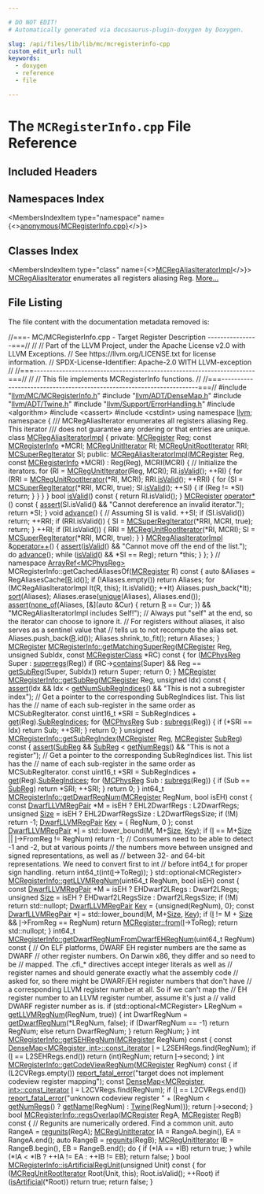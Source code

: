 ```yaml
---

# DO NOT EDIT!
# Automatically generated via docusaurus-plugin-doxygen by Doxygen.

slug: /api/files/lib/lib/mc/mcregisterinfo-cpp
custom_edit_url: null
keywords:
  - doxygen
  - reference
  - file

---
```





# The `MCRegisterInfo.cpp` File Reference

<DoxygenPage pluginConfig={pluginConfig}>



## Included Headers

<IncludesList>
<IncludesListItem
  filePath="llvm/MC/MCRegisterInfo.h"
  permalink="/docs/api/files/include/include/llvm/include/llvm/mc/mcregisterinfo-h"
  isLocal="true" />
<IncludesListItem
  filePath="llvm/ADT/DenseMap.h"
  permalink="/docs/api/files/include/include/llvm/include/llvm/adt/densemap-h"
  isLocal="true" />
<IncludesListItem
  filePath="llvm/ADT/Twine.h"
  permalink="/docs/api/files/include/include/llvm/include/llvm/adt/twine-h"
  isLocal="true" />
<IncludesListItem
  filePath="llvm/Support/ErrorHandling.h"
  permalink="/docs/api/files/include/include/llvm/include/llvm/support/errorhandling-h"
  isLocal="true" />
<IncludesListItem
  filePath="algorithm"
  permalink=""
  isLocal="false" />
<IncludesListItem
  filePath="cassert"
  permalink=""
  isLocal="false" />
<IncludesListItem
  filePath="cstdint"
  permalink=""
  isLocal="false" />
</IncludesList>

## Namespaces Index

<MembersIndex>

<MembersIndexItem
  type="namespace"
  name={<><a href="/docs/api/namespaces/anonymous-mcregisterinfo-cpp-">anonymous&#123;MCRegisterInfo.cpp&#125;</a></>}>
</MembersIndexItem>

</MembersIndex>

## Classes Index

<MembersIndex>

<MembersIndexItem
  type="class"
  name={<><a href="/docs/api/classes/anonymous-namespace-mcregisterinfo-cpp-/mcregaliasiteratorimpl">MCRegAliasIteratorImpl</a></>}>
<a href="/docs/api/classes/llvm/mcregaliasiterator">MCRegAliasIterator</a> enumerates all registers aliasing Reg. <a href="/docs/api/classes/anonymous-namespace-mcregisterinfo-cpp-/mcregaliasiteratorimpl/#details">More...</a>
</MembersIndexItem>

</MembersIndex>


## File Listing

The file content with the documentation metadata removed is:

<ProgramListing>

<Link id="l00001" /><CodeLine lineNumber="1"><Highlight kind="comment">//===- MC/MCRegisterInfo.cpp - Target Register Description ----------------===//</Highlight><Highlight kind="normal"></Highlight></CodeLine>
<Link id="l00002" /><CodeLine lineNumber="2"><Highlight kind="normal"></Highlight><Highlight kind="comment">//</Highlight><Highlight kind="normal"></Highlight></CodeLine>
<Link id="l00003" /><CodeLine lineNumber="3"><Highlight kind="normal"></Highlight><Highlight kind="comment">// Part of the LLVM Project, under the Apache License v2.0 with LLVM Exceptions.</Highlight><Highlight kind="normal"></Highlight></CodeLine>
<Link id="l00004" /><CodeLine lineNumber="4"><Highlight kind="normal"></Highlight><Highlight kind="comment">// See https://llvm.org/LICENSE.txt for license information.</Highlight><Highlight kind="normal"></Highlight></CodeLine>
<Link id="l00005" /><CodeLine lineNumber="5"><Highlight kind="normal"></Highlight><Highlight kind="comment">// SPDX-License-Identifier: Apache-2.0 WITH LLVM-exception</Highlight><Highlight kind="normal"></Highlight></CodeLine>
<Link id="l00006" /><CodeLine lineNumber="6"><Highlight kind="normal"></Highlight><Highlight kind="comment">//</Highlight><Highlight kind="normal"></Highlight></CodeLine>
<Link id="l00007" /><CodeLine lineNumber="7"><Highlight kind="normal"></Highlight><Highlight kind="comment">//===----------------------------------------------------------------------===//</Highlight><Highlight kind="normal"></Highlight></CodeLine>
<Link id="l00008" /><CodeLine lineNumber="8"><Highlight kind="normal"></Highlight><Highlight kind="comment">//</Highlight><Highlight kind="normal"></Highlight></CodeLine>
<Link id="l00009" /><CodeLine lineNumber="9"><Highlight kind="normal"></Highlight><Highlight kind="comment">// This file implements MCRegisterInfo functions.</Highlight><Highlight kind="normal"></Highlight></CodeLine>
<Link id="l00010" /><CodeLine lineNumber="10"><Highlight kind="normal"></Highlight><Highlight kind="comment">//</Highlight><Highlight kind="normal"></Highlight></CodeLine>
<Link id="l00011" /><CodeLine lineNumber="11"><Highlight kind="normal"></Highlight><Highlight kind="comment">//===----------------------------------------------------------------------===//</Highlight><Highlight kind="normal"></Highlight></CodeLine>
<Link id="l00012" /><CodeLine lineNumber="12"><Highlight kind="normal"></Highlight></CodeLine>
<Link id="l00013" /><CodeLine lineNumber="13"><Highlight kind="normal"></Highlight><Highlight kind="preprocessor">#include &quot;<a href="/docs/api/files/include/include/llvm/include/llvm/mc/mcregisterinfo-h">llvm/MC/MCRegisterInfo.h</a>&quot;</Highlight><Highlight kind="normal"></Highlight></CodeLine>
<Link id="l00014" /><CodeLine lineNumber="14"><Highlight kind="normal"></Highlight><Highlight kind="preprocessor">#include &quot;<a href="/docs/api/files/include/include/llvm/include/llvm/adt/densemap-h">llvm/ADT/DenseMap.h</a>&quot;</Highlight><Highlight kind="normal"></Highlight></CodeLine>
<Link id="l00015" /><CodeLine lineNumber="15"><Highlight kind="normal"></Highlight><Highlight kind="preprocessor">#include &quot;<a href="/docs/api/files/include/include/llvm/include/llvm/adt/twine-h">llvm/ADT/Twine.h</a>&quot;</Highlight><Highlight kind="normal"></Highlight></CodeLine>
<Link id="l00016" /><CodeLine lineNumber="16"><Highlight kind="normal"></Highlight><Highlight kind="preprocessor">#include &quot;<a href="/docs/api/files/include/include/llvm/include/llvm/support/errorhandling-h">llvm/Support/ErrorHandling.h</a>&quot;</Highlight><Highlight kind="normal"></Highlight></CodeLine>
<Link id="l00017" /><CodeLine lineNumber="17"><Highlight kind="normal"></Highlight><Highlight kind="preprocessor">#include &lt;algorithm&gt;</Highlight><Highlight kind="normal"></Highlight></CodeLine>
<Link id="l00018" /><CodeLine lineNumber="18"><Highlight kind="normal"></Highlight><Highlight kind="preprocessor">#include &lt;cassert&gt;</Highlight><Highlight kind="normal"></Highlight></CodeLine>
<Link id="l00019" /><CodeLine lineNumber="19"><Highlight kind="normal"></Highlight><Highlight kind="preprocessor">#include &lt;cstdint&gt;</Highlight><Highlight kind="normal"></Highlight></CodeLine>
<Link id="l00020" /><CodeLine lineNumber="20"><Highlight kind="normal"></Highlight></CodeLine>
<Link id="l00021" /><CodeLine lineNumber="21"><Highlight kind="normal"></Highlight><Highlight kind="keyword">using namespace </Highlight><Highlight kind="normal"><a href="/docs/api/namespaces/llvm">llvm</a>;</Highlight></CodeLine>
<Link id="l00022" /><CodeLine lineNumber="22"><Highlight kind="normal"></Highlight></CodeLine>
<Link id="l00023" /><CodeLine lineNumber="23" lineLink="/docs/api/namespaces/anonymous-mcregisterinfo-cpp-"><Highlight kind="normal"></Highlight><Highlight kind="keyword">namespace </Highlight><Highlight kind="normal">&#123;</Highlight><Highlight kind="comment"></Highlight></CodeLine>
<Link id="l00024" /><CodeLine lineNumber="24"><Highlight kind="comment">/// MCRegAliasIterator enumerates all registers aliasing Reg.  This iterator</Highlight></CodeLine>
<Link id="l00025" /><CodeLine lineNumber="25"><Highlight kind="comment">/// does not guarantee any ordering or that entries are unique.</Highlight><Highlight kind="normal"></Highlight></CodeLine>
<Link id="l00026" /><CodeLine lineNumber="26" lineLink="/docs/api/classes/anonymous-namespace-mcregisterinfo-cpp-/mcregaliasiteratorimpl"><Highlight kind="normal"></Highlight><Highlight kind="keyword">class </Highlight><Highlight kind="normal"><a href="/docs/api/classes/anonymous-namespace-mcregisterinfo-cpp-/mcregaliasiteratorimpl/#af5fcdca9b8e00680912eb63793cd669a">MCRegAliasIteratorImpl</a> &#123;</Highlight></CodeLine>
<Link id="l00027" /><CodeLine lineNumber="27"><Highlight kind="normal"></Highlight><Highlight kind="keyword">private</Highlight><Highlight kind="normal">:</Highlight></CodeLine>
<Link id="l00028" /><CodeLine lineNumber="28"><Highlight kind="normal">  <a href="/docs/api/classes/llvm/mcregister">MCRegister</a> Reg;</Highlight></CodeLine>
<Link id="l00029" /><CodeLine lineNumber="29"><Highlight kind="normal">  </Highlight><Highlight kind="keyword">const</Highlight><Highlight kind="normal"> <a href="/docs/api/classes/llvm/mcregisterinfo">MCRegisterInfo</a> &#42;MCRI;</Highlight></CodeLine>
<Link id="l00030" /><CodeLine lineNumber="30"><Highlight kind="normal"></Highlight></CodeLine>
<Link id="l00031" /><CodeLine lineNumber="31"><Highlight kind="normal">  <a href="/docs/api/classes/llvm/mcregunititerator">MCRegUnitIterator</a> RI;</Highlight></CodeLine>
<Link id="l00032" /><CodeLine lineNumber="32"><Highlight kind="normal">  <a href="/docs/api/classes/llvm/mcregunitrootiterator">MCRegUnitRootIterator</a> RRI;</Highlight></CodeLine>
<Link id="l00033" /><CodeLine lineNumber="33"><Highlight kind="normal">  <a href="/docs/api/classes/llvm/mcsuperregiterator">MCSuperRegIterator</a> SI;</Highlight></CodeLine>
<Link id="l00034" /><CodeLine lineNumber="34"><Highlight kind="normal"></Highlight></CodeLine>
<Link id="l00035" /><CodeLine lineNumber="35"><Highlight kind="normal"></Highlight><Highlight kind="keyword">public</Highlight><Highlight kind="normal">:</Highlight></CodeLine>
<Link id="l00036" /><CodeLine lineNumber="36" lineLink="/docs/api/classes/anonymous-namespace-mcregisterinfo-cpp-/mcregaliasiteratorimpl/#af5fcdca9b8e00680912eb63793cd669a"><Highlight kind="normal">  <a href="/docs/api/classes/anonymous-namespace-mcregisterinfo-cpp-/mcregaliasiteratorimpl/#af5fcdca9b8e00680912eb63793cd669a">MCRegAliasIteratorImpl</a>(<a href="/docs/api/classes/llvm/mcregister">MCRegister</a> Reg, </Highlight><Highlight kind="keyword">const</Highlight><Highlight kind="normal"> <a href="/docs/api/classes/llvm/mcregisterinfo">MCRegisterInfo</a> &#42;MCRI)</Highlight></CodeLine>
<Link id="l00037" /><CodeLine lineNumber="37"><Highlight kind="normal">      : Reg(Reg), MCRI(MCRI) &#123;</Highlight></CodeLine>
<Link id="l00038" /><CodeLine lineNumber="38"><Highlight kind="normal"></Highlight></CodeLine>
<Link id="l00039" /><CodeLine lineNumber="39"><Highlight kind="normal">    </Highlight><Highlight kind="comment">// Initialize the iterators.</Highlight><Highlight kind="normal"></Highlight></CodeLine>
<Link id="l00040" /><CodeLine lineNumber="40"><Highlight kind="normal">    </Highlight><Highlight kind="keywordflow">for</Highlight><Highlight kind="normal"> (RI = <a href="/docs/api/classes/llvm/mcregunititerator">MCRegUnitIterator</a>(Reg, MCRI); RI.<a href="/docs/api/classes/llvm/mcregunititerator/#a5e8916995af78fa1d4a67d8539b4abc1">isValid</a>(); ++RI) &#123;</Highlight></CodeLine>
<Link id="l00041" /><CodeLine lineNumber="41"><Highlight kind="normal">      </Highlight><Highlight kind="keywordflow">for</Highlight><Highlight kind="normal"> (RRI = <a href="/docs/api/classes/llvm/mcregunitrootiterator">MCRegUnitRootIterator</a>(&#42;RI, MCRI); RRI.<a href="/docs/api/classes/llvm/mcregunitrootiterator/#abd29ecab24058fdf823addcad29c6939">isValid</a>(); ++RRI) &#123;</Highlight></CodeLine>
<Link id="l00042" /><CodeLine lineNumber="42"><Highlight kind="normal">        </Highlight><Highlight kind="keywordflow">for</Highlight><Highlight kind="normal"> (SI = <a href="/docs/api/classes/llvm/mcsuperregiterator">MCSuperRegIterator</a>(&#42;RRI, MCRI, </Highlight><Highlight kind="keyword">true</Highlight><Highlight kind="normal">); SI.<a href="/docs/api/classes/llvm/mcsuperregiterator/#ae9dbe83ef1f55ea3691bfff0eb37ffb5">isValid</a>(); ++SI) &#123;</Highlight></CodeLine>
<Link id="l00043" /><CodeLine lineNumber="43"><Highlight kind="normal">          </Highlight><Highlight kind="keywordflow">if</Highlight><Highlight kind="normal"> (Reg != &#42;SI)</Highlight></CodeLine>
<Link id="l00044" /><CodeLine lineNumber="44"><Highlight kind="normal">            </Highlight><Highlight kind="keywordflow">return</Highlight><Highlight kind="normal">;</Highlight></CodeLine>
<Link id="l00045" /><CodeLine lineNumber="45"><Highlight kind="normal">        &#125;</Highlight></CodeLine>
<Link id="l00046" /><CodeLine lineNumber="46"><Highlight kind="normal">      &#125;</Highlight></CodeLine>
<Link id="l00047" /><CodeLine lineNumber="47"><Highlight kind="normal">    &#125;</Highlight></CodeLine>
<Link id="l00048" /><CodeLine lineNumber="48"><Highlight kind="normal">  &#125;</Highlight></CodeLine>
<Link id="l00049" /><CodeLine lineNumber="49"><Highlight kind="normal"></Highlight></CodeLine>
<Link id="l00050" /><CodeLine lineNumber="50" lineLink="/docs/api/classes/anonymous-namespace-mcregisterinfo-cpp-/mcregaliasiteratorimpl/#a919c936a0ebece3d665931c581d9be45"><Highlight kind="normal">  </Highlight><Highlight kind="keywordtype">bool</Highlight><Highlight kind="normal"> <a href="/docs/api/classes/anonymous-namespace-mcregisterinfo-cpp-/mcregaliasiteratorimpl/#a919c936a0ebece3d665931c581d9be45">isValid</a>()</Highlight><Highlight kind="keyword"> const </Highlight><Highlight kind="normal">&#123; </Highlight><Highlight kind="keywordflow">return</Highlight><Highlight kind="normal"> RI.isValid(); &#125;</Highlight></CodeLine>
<Link id="l00051" /><CodeLine lineNumber="51"><Highlight kind="normal"></Highlight></CodeLine>
<Link id="l00052" /><CodeLine lineNumber="52" lineLink="/docs/api/classes/anonymous-namespace-mcregisterinfo-cpp-/mcregaliasiteratorimpl/#a716bab5b112b5ec0812b8db526eae632"><Highlight kind="normal">  <a href="/docs/api/classes/llvm/mcregister">MCRegister</a> <a href="/docs/api/classes/anonymous-namespace-mcregisterinfo-cpp-/mcregaliasiteratorimpl/#a716bab5b112b5ec0812b8db526eae632">operator&#42;</a>()</Highlight><Highlight kind="keyword"> const </Highlight><Highlight kind="normal">&#123;</Highlight></CodeLine>
<Link id="l00053" /><CodeLine lineNumber="53"><Highlight kind="normal">    <a href="/docs/api/files/lib/lib/target/lib/target/amdgpu/silowercontrolflow-cpp/#a4868c5d81c5ccc98c47aeab6244346a0">assert</a>(SI.isValid() &amp;&amp; </Highlight><Highlight kind="stringliteral">&quot;Cannot dereference an invalid iterator.&quot;</Highlight><Highlight kind="normal">);</Highlight></CodeLine>
<Link id="l00054" /><CodeLine lineNumber="54"><Highlight kind="normal">    </Highlight><Highlight kind="keywordflow">return</Highlight><Highlight kind="normal"> &#42;SI;</Highlight></CodeLine>
<Link id="l00055" /><CodeLine lineNumber="55"><Highlight kind="normal">  &#125;</Highlight></CodeLine>
<Link id="l00056" /><CodeLine lineNumber="56"><Highlight kind="normal"></Highlight></CodeLine>
<Link id="l00057" /><CodeLine lineNumber="57" lineLink="/docs/api/classes/anonymous-namespace-mcregisterinfo-cpp-/mcregaliasiteratorimpl/#ab286de07063194d7bfb1e95fc03b7394"><Highlight kind="normal">  </Highlight><Highlight kind="keywordtype">void</Highlight><Highlight kind="normal"> <a href="/docs/api/classes/anonymous-namespace-mcregisterinfo-cpp-/mcregaliasiteratorimpl/#ab286de07063194d7bfb1e95fc03b7394">advance</a>() &#123;</Highlight></CodeLine>
<Link id="l00058" /><CodeLine lineNumber="58"><Highlight kind="normal">    </Highlight><Highlight kind="comment">// Assuming SI is valid.</Highlight><Highlight kind="normal"></Highlight></CodeLine>
<Link id="l00059" /><CodeLine lineNumber="59"><Highlight kind="normal">    ++SI;</Highlight></CodeLine>
<Link id="l00060" /><CodeLine lineNumber="60"><Highlight kind="normal">    </Highlight><Highlight kind="keywordflow">if</Highlight><Highlight kind="normal"> (SI.isValid())</Highlight></CodeLine>
<Link id="l00061" /><CodeLine lineNumber="61"><Highlight kind="normal">      </Highlight><Highlight kind="keywordflow">return</Highlight><Highlight kind="normal">;</Highlight></CodeLine>
<Link id="l00062" /><CodeLine lineNumber="62"><Highlight kind="normal"></Highlight></CodeLine>
<Link id="l00063" /><CodeLine lineNumber="63"><Highlight kind="normal">    ++RRI;</Highlight></CodeLine>
<Link id="l00064" /><CodeLine lineNumber="64"><Highlight kind="normal">    </Highlight><Highlight kind="keywordflow">if</Highlight><Highlight kind="normal"> (RRI.isValid()) &#123;</Highlight></CodeLine>
<Link id="l00065" /><CodeLine lineNumber="65"><Highlight kind="normal">      SI = <a href="/docs/api/classes/llvm/mcsuperregiterator">MCSuperRegIterator</a>(&#42;RRI, MCRI, </Highlight><Highlight kind="keyword">true</Highlight><Highlight kind="normal">);</Highlight></CodeLine>
<Link id="l00066" /><CodeLine lineNumber="66"><Highlight kind="normal">      </Highlight><Highlight kind="keywordflow">return</Highlight><Highlight kind="normal">;</Highlight></CodeLine>
<Link id="l00067" /><CodeLine lineNumber="67"><Highlight kind="normal">    &#125;</Highlight></CodeLine>
<Link id="l00068" /><CodeLine lineNumber="68"><Highlight kind="normal"></Highlight></CodeLine>
<Link id="l00069" /><CodeLine lineNumber="69"><Highlight kind="normal">    ++RI;</Highlight></CodeLine>
<Link id="l00070" /><CodeLine lineNumber="70"><Highlight kind="normal">    </Highlight><Highlight kind="keywordflow">if</Highlight><Highlight kind="normal"> (RI.isValid()) &#123;</Highlight></CodeLine>
<Link id="l00071" /><CodeLine lineNumber="71"><Highlight kind="normal">      RRI = <a href="/docs/api/classes/llvm/mcregunitrootiterator">MCRegUnitRootIterator</a>(&#42;RI, MCRI);</Highlight></CodeLine>
<Link id="l00072" /><CodeLine lineNumber="72"><Highlight kind="normal">      SI = <a href="/docs/api/classes/llvm/mcsuperregiterator">MCSuperRegIterator</a>(&#42;RRI, MCRI, </Highlight><Highlight kind="keyword">true</Highlight><Highlight kind="normal">);</Highlight></CodeLine>
<Link id="l00073" /><CodeLine lineNumber="73"><Highlight kind="normal">    &#125;</Highlight></CodeLine>
<Link id="l00074" /><CodeLine lineNumber="74"><Highlight kind="normal">  &#125;</Highlight></CodeLine>
<Link id="l00075" /><CodeLine lineNumber="75"><Highlight kind="normal"></Highlight></CodeLine>
<Link id="l00076" /><CodeLine lineNumber="76" lineLink="/docs/api/classes/anonymous-namespace-mcregisterinfo-cpp-/mcregaliasiteratorimpl/#af52a9ac61bb053af83542e8eee6b3446"><Highlight kind="normal">  <a href="/docs/api/classes/anonymous-namespace-mcregisterinfo-cpp-/mcregaliasiteratorimpl/#af5fcdca9b8e00680912eb63793cd669a">MCRegAliasIteratorImpl</a> &amp;<a href="/docs/api/classes/anonymous-namespace-mcregisterinfo-cpp-/mcregaliasiteratorimpl/#af52a9ac61bb053af83542e8eee6b3446">operator++</a>() &#123;</Highlight></CodeLine>
<Link id="l00077" /><CodeLine lineNumber="77"><Highlight kind="normal">    <a href="/docs/api/files/lib/lib/target/lib/target/amdgpu/silowercontrolflow-cpp/#a4868c5d81c5ccc98c47aeab6244346a0">assert</a>(<a href="/docs/api/files/lib/lib/demangle/rustdemangle-cpp/#a103d8cfe62c1651cd70e181746f8a840">isValid</a>() &amp;&amp; </Highlight><Highlight kind="stringliteral">&quot;Cannot move off the end of the list.&quot;</Highlight><Highlight kind="normal">);</Highlight></CodeLine>
<Link id="l00078" /><CodeLine lineNumber="78"><Highlight kind="normal">    </Highlight><Highlight kind="keywordflow">do</Highlight><Highlight kind="normal"></Highlight></CodeLine>
<Link id="l00079" /><CodeLine lineNumber="79"><Highlight kind="normal">      <a href="/docs/api/classes/anonymous-namespace-mcregisterinfo-cpp-/mcregaliasiteratorimpl/#ab286de07063194d7bfb1e95fc03b7394">advance</a>();</Highlight></CodeLine>
<Link id="l00080" /><CodeLine lineNumber="80"><Highlight kind="normal">    </Highlight><Highlight kind="keywordflow">while</Highlight><Highlight kind="normal"> (<a href="/docs/api/files/lib/lib/demangle/rustdemangle-cpp/#a103d8cfe62c1651cd70e181746f8a840">isValid</a>() &amp;&amp; &#42;SI == Reg);</Highlight></CodeLine>
<Link id="l00081" /><CodeLine lineNumber="81"><Highlight kind="normal">    </Highlight><Highlight kind="keywordflow">return</Highlight><Highlight kind="normal"> &#42;</Highlight><Highlight kind="keyword">this</Highlight><Highlight kind="normal">;</Highlight></CodeLine>
<Link id="l00082" /><CodeLine lineNumber="82"><Highlight kind="normal">  &#125;</Highlight></CodeLine>
<Link id="l00083" /><CodeLine lineNumber="83"><Highlight kind="normal">&#125;;</Highlight></CodeLine>
<Link id="l00084" /><CodeLine lineNumber="84"><Highlight kind="normal">&#125; </Highlight><Highlight kind="comment">// namespace</Highlight><Highlight kind="normal"></Highlight></CodeLine>
<Link id="l00085" /><CodeLine lineNumber="85"><Highlight kind="normal"></Highlight></CodeLine>
<Link id="l00086" /><CodeLine lineNumber="86"><Highlight kind="normal"><a href="/docs/api/classes/llvm/arrayref">ArrayRef&lt;MCPhysReg&gt;</a> MCRegisterInfo::getCachedAliasesOf(<a href="/docs/api/classes/llvm/mcregister">MCRegister</a> R)</Highlight><Highlight kind="keyword"> const </Highlight><Highlight kind="normal">&#123;</Highlight></CodeLine>
<Link id="l00087" /><CodeLine lineNumber="87"><Highlight kind="normal">  </Highlight><Highlight kind="keyword">auto</Highlight><Highlight kind="normal"> &amp;Aliases = RegAliasesCache&#91;<a href="/docs/api/namespaces/llvm/riscvfencefield/#a147be9e9780c1e33363ea572d4c7b25fa1835091d83e0e052cd1a32c99b2be731">R</a>.id()&#93;;</Highlight></CodeLine>
<Link id="l00088" /><CodeLine lineNumber="88"><Highlight kind="normal">  </Highlight><Highlight kind="keywordflow">if</Highlight><Highlight kind="normal"> (!Aliases.empty())</Highlight></CodeLine>
<Link id="l00089" /><CodeLine lineNumber="89"><Highlight kind="normal">    </Highlight><Highlight kind="keywordflow">return</Highlight><Highlight kind="normal"> Aliases;</Highlight></CodeLine>
<Link id="l00090" /><CodeLine lineNumber="90"><Highlight kind="normal"></Highlight></CodeLine>
<Link id="l00091" /><CodeLine lineNumber="91"><Highlight kind="normal">  </Highlight><Highlight kind="keywordflow">for</Highlight><Highlight kind="normal"> (MCRegAliasIteratorImpl It(R, </Highlight><Highlight kind="keyword">this</Highlight><Highlight kind="normal">); It.isValid(); ++It)</Highlight></CodeLine>
<Link id="l00092" /><CodeLine lineNumber="92"><Highlight kind="normal">    Aliases.push&#95;back(&#42;It);</Highlight></CodeLine>
<Link id="l00093" /><CodeLine lineNumber="93"><Highlight kind="normal"></Highlight></CodeLine>
<Link id="l00094" /><CodeLine lineNumber="94"><Highlight kind="normal">  <a href="/docs/api/namespaces/llvm/#a74cdbd1e4f731e7d7cd83461b8b1de0b">sort</a>(Aliases);</Highlight></CodeLine>
<Link id="l00095" /><CodeLine lineNumber="95"><Highlight kind="normal">  Aliases.erase(<a href="/docs/api/namespaces/llvm/#a48f85da577c6ce7d9aed90437dc0d07c">unique</a>(Aliases), Aliases.end());</Highlight></CodeLine>
<Link id="l00096" /><CodeLine lineNumber="96"><Highlight kind="normal">  <a href="/docs/api/files/lib/lib/target/lib/target/amdgpu/silowercontrolflow-cpp/#a4868c5d81c5ccc98c47aeab6244346a0">assert</a>(<a href="/docs/api/namespaces/llvm/#a7dc3069afa2ce5ea62ac2eb183e51c00">none&#95;of</a>(Aliases, &#91;&amp;&#93;(</Highlight><Highlight kind="keyword">auto</Highlight><Highlight kind="normal"> &amp;Cur) &#123; </Highlight><Highlight kind="keywordflow">return</Highlight><Highlight kind="normal"> <a href="/docs/api/namespaces/llvm/riscvfencefield/#a147be9e9780c1e33363ea572d4c7b25fa1835091d83e0e052cd1a32c99b2be731">R</a> == Cur; &#125;) &amp;&amp;</Highlight></CodeLine>
<Link id="l00097" /><CodeLine lineNumber="97"><Highlight kind="normal">         </Highlight><Highlight kind="stringliteral">&quot;MCRegAliasIteratorImpl includes Self!&quot;</Highlight><Highlight kind="normal">);</Highlight></CodeLine>
<Link id="l00098" /><CodeLine lineNumber="98"><Highlight kind="normal"></Highlight></CodeLine>
<Link id="l00099" /><CodeLine lineNumber="99"><Highlight kind="normal">  </Highlight><Highlight kind="comment">// Always put &quot;self&quot; at the end, so the iterator can choose to ignore it.</Highlight><Highlight kind="normal"></Highlight></CodeLine>
<Link id="l00100" /><CodeLine lineNumber="100"><Highlight kind="normal">  </Highlight><Highlight kind="comment">// For registers without aliases, it also serves as a sentinel value that</Highlight><Highlight kind="normal"></Highlight></CodeLine>
<Link id="l00101" /><CodeLine lineNumber="101"><Highlight kind="normal">  </Highlight><Highlight kind="comment">// tells us to not recompute the alias set.</Highlight><Highlight kind="normal"></Highlight></CodeLine>
<Link id="l00102" /><CodeLine lineNumber="102"><Highlight kind="normal">  Aliases.push&#95;back(<a href="/docs/api/namespaces/llvm/riscvfencefield/#a147be9e9780c1e33363ea572d4c7b25fa1835091d83e0e052cd1a32c99b2be731">R</a>.id());</Highlight></CodeLine>
<Link id="l00103" /><CodeLine lineNumber="103"><Highlight kind="normal">  Aliases.shrink&#95;to&#95;fit();</Highlight></CodeLine>
<Link id="l00104" /><CodeLine lineNumber="104"><Highlight kind="normal">  </Highlight><Highlight kind="keywordflow">return</Highlight><Highlight kind="normal"> Aliases;</Highlight></CodeLine>
<Link id="l00105" /><CodeLine lineNumber="105"><Highlight kind="normal">&#125;</Highlight></CodeLine>
<Link id="l00106" /><CodeLine lineNumber="106"><Highlight kind="normal"></Highlight></CodeLine>
<Link id="l00107" /><CodeLine lineNumber="107"><Highlight kind="normal"><a href="/docs/api/classes/llvm/mcregister">MCRegister</a></Highlight></CodeLine>
<Link id="l00108" /><CodeLine lineNumber="108" lineLink="/docs/api/classes/llvm/mcregisterinfo/#a2168c5f22e98b5c471060a3dfc1ec0db"><Highlight kind="normal"><a href="/docs/api/classes/llvm/mcregisterinfo/#a2168c5f22e98b5c471060a3dfc1ec0db">MCRegisterInfo::getMatchingSuperReg</a>(<a href="/docs/api/classes/llvm/mcregister">MCRegister</a> Reg, </Highlight><Highlight kind="keywordtype">unsigned</Highlight><Highlight kind="normal"> SubIdx,</Highlight></CodeLine>
<Link id="l00109" /><CodeLine lineNumber="109"><Highlight kind="normal">                                    </Highlight><Highlight kind="keyword">const</Highlight><Highlight kind="normal"> <a href="/docs/api/classes/llvm/mcregisterclass">MCRegisterClass</a> &#42;RC)</Highlight><Highlight kind="keyword"> const </Highlight><Highlight kind="normal">&#123;</Highlight></CodeLine>
<Link id="l00110" /><CodeLine lineNumber="110"><Highlight kind="normal">  </Highlight><Highlight kind="keywordflow">for</Highlight><Highlight kind="normal"> (<a href="/docs/api/namespaces/llvm/#aad72cfbb210808985a9dc19f4e5d8542">MCPhysReg</a> Super : <a href="/docs/api/classes/llvm/mcregisterinfo/#a5e72490b2e8a4c4f70e0aab62f0ea176">superregs</a>(Reg))</Highlight></CodeLine>
<Link id="l00111" /><CodeLine lineNumber="111"><Highlight kind="normal">    </Highlight><Highlight kind="keywordflow">if</Highlight><Highlight kind="normal"> (RC-&gt;<a href="/docs/api/classes/llvm/mcregisterclass/#ad183dc79953e350b769b1dcfda4f0f1c">contains</a>(Super) &amp;&amp; Reg == <a href="/docs/api/classes/llvm/mcregisterinfo/#ae3ba9f77f723402ff1e1f6d8ac0e3b36">getSubReg</a>(Super, SubIdx))</Highlight></CodeLine>
<Link id="l00112" /><CodeLine lineNumber="112"><Highlight kind="normal">      </Highlight><Highlight kind="keywordflow">return</Highlight><Highlight kind="normal"> Super;</Highlight></CodeLine>
<Link id="l00113" /><CodeLine lineNumber="113"><Highlight kind="normal">  </Highlight><Highlight kind="keywordflow">return</Highlight><Highlight kind="normal"> 0;</Highlight></CodeLine>
<Link id="l00114" /><CodeLine lineNumber="114"><Highlight kind="normal">&#125;</Highlight></CodeLine>
<Link id="l00115" /><CodeLine lineNumber="115"><Highlight kind="normal"></Highlight></CodeLine>
<Link id="l00116" /><CodeLine lineNumber="116" lineLink="/docs/api/classes/llvm/mcregisterinfo/#ae3ba9f77f723402ff1e1f6d8ac0e3b36"><Highlight kind="normal"><a href="/docs/api/classes/llvm/mcregister">MCRegister</a> <a href="/docs/api/classes/llvm/mcregisterinfo/#ae3ba9f77f723402ff1e1f6d8ac0e3b36">MCRegisterInfo::getSubReg</a>(<a href="/docs/api/classes/llvm/mcregister">MCRegister</a> Reg, </Highlight><Highlight kind="keywordtype">unsigned</Highlight><Highlight kind="normal"> Idx)</Highlight><Highlight kind="keyword"> const </Highlight><Highlight kind="normal">&#123;</Highlight></CodeLine>
<Link id="l00117" /><CodeLine lineNumber="117"><Highlight kind="normal">  <a href="/docs/api/files/lib/lib/target/lib/target/amdgpu/silowercontrolflow-cpp/#a4868c5d81c5ccc98c47aeab6244346a0">assert</a>(Idx &amp;&amp; Idx &lt; <a href="/docs/api/classes/llvm/mcregisterinfo/#a04922e6bf2f754ccfad845d7a0ec00a0">getNumSubRegIndices</a>() &amp;&amp;</Highlight></CodeLine>
<Link id="l00118" /><CodeLine lineNumber="118"><Highlight kind="normal">         </Highlight><Highlight kind="stringliteral">&quot;This is not a subregister index&quot;</Highlight><Highlight kind="normal">);</Highlight></CodeLine>
<Link id="l00119" /><CodeLine lineNumber="119"><Highlight kind="normal">  </Highlight><Highlight kind="comment">// Get a pointer to the corresponding SubRegIndices list. This list has the</Highlight><Highlight kind="normal"></Highlight></CodeLine>
<Link id="l00120" /><CodeLine lineNumber="120"><Highlight kind="normal">  </Highlight><Highlight kind="comment">// name of each sub-register in the same order as MCSubRegIterator.</Highlight><Highlight kind="normal"></Highlight></CodeLine>
<Link id="l00121" /><CodeLine lineNumber="121"><Highlight kind="normal">  </Highlight><Highlight kind="keyword">const</Highlight><Highlight kind="normal"> uint16&#95;t &#42;SRI = SubRegIndices + <a href="/docs/api/classes/llvm/mcregisterinfo/#a20afbbc02b58a57256a9ac9736d08838">get</a>(Reg).<a href="/docs/api/structs/llvm/mcregisterdesc/#ad61c747e243c73c0e6b6a0cfcc4a45ad">SubRegIndices</a>;</Highlight></CodeLine>
<Link id="l00122" /><CodeLine lineNumber="122"><Highlight kind="normal">  </Highlight><Highlight kind="keywordflow">for</Highlight><Highlight kind="normal"> (<a href="/docs/api/namespaces/llvm/#aad72cfbb210808985a9dc19f4e5d8542">MCPhysReg</a> Sub : <a href="/docs/api/classes/llvm/mcregisterinfo/#a9ded59d8266ccd2647bfd81722046beb">subregs</a>(Reg)) &#123;</Highlight></CodeLine>
<Link id="l00123" /><CodeLine lineNumber="123"><Highlight kind="normal">    </Highlight><Highlight kind="keywordflow">if</Highlight><Highlight kind="normal"> (&#42;SRI == Idx)</Highlight></CodeLine>
<Link id="l00124" /><CodeLine lineNumber="124"><Highlight kind="normal">      </Highlight><Highlight kind="keywordflow">return</Highlight><Highlight kind="normal"> Sub;</Highlight></CodeLine>
<Link id="l00125" /><CodeLine lineNumber="125"><Highlight kind="normal">    ++SRI;</Highlight></CodeLine>
<Link id="l00126" /><CodeLine lineNumber="126"><Highlight kind="normal">  &#125;</Highlight></CodeLine>
<Link id="l00127" /><CodeLine lineNumber="127"><Highlight kind="normal">  </Highlight><Highlight kind="keywordflow">return</Highlight><Highlight kind="normal"> 0;</Highlight></CodeLine>
<Link id="l00128" /><CodeLine lineNumber="128"><Highlight kind="normal">&#125;</Highlight></CodeLine>
<Link id="l00129" /><CodeLine lineNumber="129"><Highlight kind="normal"></Highlight></CodeLine>
<Link id="l00130" /><CodeLine lineNumber="130" lineLink="/docs/api/classes/llvm/mcregisterinfo/#ab2c943894d8d91dead449b33a77981c5"><Highlight kind="normal"></Highlight><Highlight kind="keywordtype">unsigned</Highlight><Highlight kind="normal"> <a href="/docs/api/classes/llvm/mcregisterinfo/#ab2c943894d8d91dead449b33a77981c5">MCRegisterInfo::getSubRegIndex</a>(<a href="/docs/api/classes/llvm/mcregister">MCRegister</a> Reg,</Highlight></CodeLine>
<Link id="l00131" /><CodeLine lineNumber="131"><Highlight kind="normal">                                        <a href="/docs/api/classes/llvm/mcregister">MCRegister</a> <a href="/docs/api/files/lib/lib/target/lib/target/aarch64/aarch64advsimdscalarpass-cpp/#a92a6b0a9b7228d190b0a7d8ae3ef03c7">SubReg</a>)</Highlight><Highlight kind="keyword"> const </Highlight><Highlight kind="normal">&#123;</Highlight></CodeLine>
<Link id="l00132" /><CodeLine lineNumber="132"><Highlight kind="normal">  <a href="/docs/api/files/lib/lib/target/lib/target/amdgpu/silowercontrolflow-cpp/#a4868c5d81c5ccc98c47aeab6244346a0">assert</a>(<a href="/docs/api/files/lib/lib/target/lib/target/aarch64/aarch64advsimdscalarpass-cpp/#a92a6b0a9b7228d190b0a7d8ae3ef03c7">SubReg</a> &amp;&amp; <a href="/docs/api/files/lib/lib/target/lib/target/aarch64/aarch64advsimdscalarpass-cpp/#a92a6b0a9b7228d190b0a7d8ae3ef03c7">SubReg</a> &lt; <a href="/docs/api/classes/llvm/mcregisterinfo/#af946f316ed42f8b5eb99735a3b587ab5">getNumRegs</a>() &amp;&amp; </Highlight><Highlight kind="stringliteral">&quot;This is not a register&quot;</Highlight><Highlight kind="normal">);</Highlight></CodeLine>
<Link id="l00133" /><CodeLine lineNumber="133"><Highlight kind="normal">  </Highlight><Highlight kind="comment">// Get a pointer to the corresponding SubRegIndices list. This list has the</Highlight><Highlight kind="normal"></Highlight></CodeLine>
<Link id="l00134" /><CodeLine lineNumber="134"><Highlight kind="normal">  </Highlight><Highlight kind="comment">// name of each sub-register in the same order as MCSubRegIterator.</Highlight><Highlight kind="normal"></Highlight></CodeLine>
<Link id="l00135" /><CodeLine lineNumber="135"><Highlight kind="normal">  </Highlight><Highlight kind="keyword">const</Highlight><Highlight kind="normal"> uint16&#95;t &#42;SRI = SubRegIndices + <a href="/docs/api/classes/llvm/mcregisterinfo/#a20afbbc02b58a57256a9ac9736d08838">get</a>(Reg).<a href="/docs/api/structs/llvm/mcregisterdesc/#ad61c747e243c73c0e6b6a0cfcc4a45ad">SubRegIndices</a>;</Highlight></CodeLine>
<Link id="l00136" /><CodeLine lineNumber="136"><Highlight kind="normal">  </Highlight><Highlight kind="keywordflow">for</Highlight><Highlight kind="normal"> (<a href="/docs/api/namespaces/llvm/#aad72cfbb210808985a9dc19f4e5d8542">MCPhysReg</a> Sub : <a href="/docs/api/classes/llvm/mcregisterinfo/#a9ded59d8266ccd2647bfd81722046beb">subregs</a>(Reg)) &#123;</Highlight></CodeLine>
<Link id="l00137" /><CodeLine lineNumber="137"><Highlight kind="normal">    </Highlight><Highlight kind="keywordflow">if</Highlight><Highlight kind="normal"> (Sub == <a href="/docs/api/files/lib/lib/target/lib/target/aarch64/aarch64advsimdscalarpass-cpp/#a92a6b0a9b7228d190b0a7d8ae3ef03c7">SubReg</a>)</Highlight></CodeLine>
<Link id="l00138" /><CodeLine lineNumber="138"><Highlight kind="normal">      </Highlight><Highlight kind="keywordflow">return</Highlight><Highlight kind="normal"> &#42;SRI;</Highlight></CodeLine>
<Link id="l00139" /><CodeLine lineNumber="139"><Highlight kind="normal">    ++SRI;</Highlight></CodeLine>
<Link id="l00140" /><CodeLine lineNumber="140"><Highlight kind="normal">  &#125;</Highlight></CodeLine>
<Link id="l00141" /><CodeLine lineNumber="141"><Highlight kind="normal">  </Highlight><Highlight kind="keywordflow">return</Highlight><Highlight kind="normal"> 0;</Highlight></CodeLine>
<Link id="l00142" /><CodeLine lineNumber="142"><Highlight kind="normal">&#125;</Highlight></CodeLine>
<Link id="l00143" /><CodeLine lineNumber="143"><Highlight kind="normal"></Highlight></CodeLine>
<Link id="l00144" /><CodeLine lineNumber="144" lineLink="/docs/api/classes/llvm/mcregisterinfo/#a7be5983b88f5da173b31deaa93c2a8c2"><Highlight kind="normal">int64&#95;t <a href="/docs/api/classes/llvm/mcregisterinfo/#a7be5983b88f5da173b31deaa93c2a8c2">MCRegisterInfo::getDwarfRegNum</a>(<a href="/docs/api/classes/llvm/mcregister">MCRegister</a> RegNum, </Highlight><Highlight kind="keywordtype">bool</Highlight><Highlight kind="normal"> isEH)</Highlight><Highlight kind="keyword"> const </Highlight><Highlight kind="normal">&#123;</Highlight></CodeLine>
<Link id="l00145" /><CodeLine lineNumber="145"><Highlight kind="normal">  </Highlight><Highlight kind="keyword">const</Highlight><Highlight kind="normal"> <a href="/docs/api/structs/llvm/mcregisterinfo/dwarfllvmregpair">DwarfLLVMRegPair</a> &#42;M = isEH ? EHL2DwarfRegs : L2DwarfRegs;</Highlight></CodeLine>
<Link id="l00146" /><CodeLine lineNumber="146"><Highlight kind="normal">  </Highlight><Highlight kind="keywordtype">unsigned</Highlight><Highlight kind="normal"> <a href="/docs/api/files/lib/lib/analysis/inlineorder-cpp/#a7ee6f0cb51c3b9056199e9a0001fe8c3a6f6cb72d544962fa333e2e34ce64f719">Size</a> = isEH ? EHL2DwarfRegsSize : L2DwarfRegsSize;</Highlight></CodeLine>
<Link id="l00147" /><CodeLine lineNumber="147"><Highlight kind="normal"></Highlight></CodeLine>
<Link id="l00148" /><CodeLine lineNumber="148"><Highlight kind="normal">  </Highlight><Highlight kind="keywordflow">if</Highlight><Highlight kind="normal"> (!M)</Highlight></CodeLine>
<Link id="l00149" /><CodeLine lineNumber="149"><Highlight kind="normal">    </Highlight><Highlight kind="keywordflow">return</Highlight><Highlight kind="normal"> -1;</Highlight></CodeLine>
<Link id="l00150" /><CodeLine lineNumber="150"><Highlight kind="normal">  <a href="/docs/api/structs/llvm/mcregisterinfo/dwarfllvmregpair">DwarfLLVMRegPair</a> <a href="/docs/api/namespaces/llvm/#a98c6256d0644613c6b5b3e2ef06ef5ce">Key</a> = &#123; RegNum, 0 &#125;;</Highlight></CodeLine>
<Link id="l00151" /><CodeLine lineNumber="151"><Highlight kind="normal">  </Highlight><Highlight kind="keyword">const</Highlight><Highlight kind="normal"> <a href="/docs/api/structs/llvm/mcregisterinfo/dwarfllvmregpair">DwarfLLVMRegPair</a> &#42;<a href="/docs/api/files/lib/lib/support/md5-cpp/#ac0eafdc9ee161b71e7af98af736952fd">I</a> = std::lower&#95;bound(M, M+<a href="/docs/api/files/lib/lib/analysis/inlineorder-cpp/#a7ee6f0cb51c3b9056199e9a0001fe8c3a6f6cb72d544962fa333e2e34ce64f719">Size</a>, <a href="/docs/api/namespaces/llvm/#a98c6256d0644613c6b5b3e2ef06ef5ce">Key</a>);</Highlight></CodeLine>
<Link id="l00152" /><CodeLine lineNumber="152"><Highlight kind="normal">  </Highlight><Highlight kind="keywordflow">if</Highlight><Highlight kind="normal"> (<a href="/docs/api/files/lib/lib/support/md5-cpp/#ac0eafdc9ee161b71e7af98af736952fd">I</a> == M+<a href="/docs/api/files/lib/lib/analysis/inlineorder-cpp/#a7ee6f0cb51c3b9056199e9a0001fe8c3a6f6cb72d544962fa333e2e34ce64f719">Size</a> || <a href="/docs/api/files/lib/lib/support/md5-cpp/#ac0eafdc9ee161b71e7af98af736952fd">I</a>-&gt;FromReg != RegNum)</Highlight></CodeLine>
<Link id="l00153" /><CodeLine lineNumber="153"><Highlight kind="normal">    </Highlight><Highlight kind="keywordflow">return</Highlight><Highlight kind="normal"> -1;</Highlight></CodeLine>
<Link id="l00154" /><CodeLine lineNumber="154"><Highlight kind="normal">  </Highlight><Highlight kind="comment">// Consumers need to be able to detect -1 and -2, but at various points</Highlight><Highlight kind="normal"></Highlight></CodeLine>
<Link id="l00155" /><CodeLine lineNumber="155"><Highlight kind="normal">  </Highlight><Highlight kind="comment">// the numbers move between unsigned and signed representations, as well as</Highlight><Highlight kind="normal"></Highlight></CodeLine>
<Link id="l00156" /><CodeLine lineNumber="156"><Highlight kind="normal">  </Highlight><Highlight kind="comment">// between 32- and 64-bit representations. We need to convert first to int</Highlight><Highlight kind="normal"></Highlight></CodeLine>
<Link id="l00157" /><CodeLine lineNumber="157"><Highlight kind="normal">  </Highlight><Highlight kind="comment">// before int64&#95;t for proper sign handling.</Highlight><Highlight kind="normal"></Highlight></CodeLine>
<Link id="l00158" /><CodeLine lineNumber="158"><Highlight kind="normal">  </Highlight><Highlight kind="keywordflow">return</Highlight><Highlight kind="normal"> int64&#95;t(</Highlight><Highlight kind="keywordtype">int</Highlight><Highlight kind="normal">(<a href="/docs/api/files/lib/lib/support/md5-cpp/#ac0eafdc9ee161b71e7af98af736952fd">I</a>-&gt;ToReg));</Highlight></CodeLine>
<Link id="l00159" /><CodeLine lineNumber="159"><Highlight kind="normal">&#125;</Highlight></CodeLine>
<Link id="l00160" /><CodeLine lineNumber="160"><Highlight kind="normal"></Highlight></CodeLine>
<Link id="l00161" /><CodeLine lineNumber="161" lineLink="/docs/api/classes/llvm/mcregisterinfo/#ad8bd0d8807995fe448c671a5011734ff"><Highlight kind="normal">std::optional&lt;MCRegister&gt; <a href="/docs/api/classes/llvm/mcregisterinfo/#ad8bd0d8807995fe448c671a5011734ff">MCRegisterInfo::getLLVMRegNum</a>(uint64&#95;t RegNum,</Highlight></CodeLine>
<Link id="l00162" /><CodeLine lineNumber="162"><Highlight kind="normal">                                                        </Highlight><Highlight kind="keywordtype">bool</Highlight><Highlight kind="normal"> isEH)</Highlight><Highlight kind="keyword"> const </Highlight><Highlight kind="normal">&#123;</Highlight></CodeLine>
<Link id="l00163" /><CodeLine lineNumber="163"><Highlight kind="normal">  </Highlight><Highlight kind="keyword">const</Highlight><Highlight kind="normal"> <a href="/docs/api/structs/llvm/mcregisterinfo/dwarfllvmregpair">DwarfLLVMRegPair</a> &#42;M = isEH ? EHDwarf2LRegs : Dwarf2LRegs;</Highlight></CodeLine>
<Link id="l00164" /><CodeLine lineNumber="164"><Highlight kind="normal">  </Highlight><Highlight kind="keywordtype">unsigned</Highlight><Highlight kind="normal"> <a href="/docs/api/files/lib/lib/analysis/inlineorder-cpp/#a7ee6f0cb51c3b9056199e9a0001fe8c3a6f6cb72d544962fa333e2e34ce64f719">Size</a> = isEH ? EHDwarf2LRegsSize : Dwarf2LRegsSize;</Highlight></CodeLine>
<Link id="l00165" /><CodeLine lineNumber="165"><Highlight kind="normal"></Highlight></CodeLine>
<Link id="l00166" /><CodeLine lineNumber="166"><Highlight kind="normal">  </Highlight><Highlight kind="keywordflow">if</Highlight><Highlight kind="normal"> (!M)</Highlight></CodeLine>
<Link id="l00167" /><CodeLine lineNumber="167"><Highlight kind="normal">    </Highlight><Highlight kind="keywordflow">return</Highlight><Highlight kind="normal"> std::nullopt;</Highlight></CodeLine>
<Link id="l00168" /><CodeLine lineNumber="168"><Highlight kind="normal">  <a href="/docs/api/structs/llvm/mcregisterinfo/dwarfllvmregpair">DwarfLLVMRegPair</a> <a href="/docs/api/namespaces/llvm/#a98c6256d0644613c6b5b3e2ef06ef5ce">Key</a> = &#123;unsigned(RegNum), 0&#125;;</Highlight></CodeLine>
<Link id="l00169" /><CodeLine lineNumber="169"><Highlight kind="normal">  </Highlight><Highlight kind="keyword">const</Highlight><Highlight kind="normal"> <a href="/docs/api/structs/llvm/mcregisterinfo/dwarfllvmregpair">DwarfLLVMRegPair</a> &#42;<a href="/docs/api/files/lib/lib/support/md5-cpp/#ac0eafdc9ee161b71e7af98af736952fd">I</a> = std::lower&#95;bound(M, M+<a href="/docs/api/files/lib/lib/analysis/inlineorder-cpp/#a7ee6f0cb51c3b9056199e9a0001fe8c3a6f6cb72d544962fa333e2e34ce64f719">Size</a>, <a href="/docs/api/namespaces/llvm/#a98c6256d0644613c6b5b3e2ef06ef5ce">Key</a>);</Highlight></CodeLine>
<Link id="l00170" /><CodeLine lineNumber="170"><Highlight kind="normal">  </Highlight><Highlight kind="keywordflow">if</Highlight><Highlight kind="normal"> (<a href="/docs/api/files/lib/lib/support/md5-cpp/#ac0eafdc9ee161b71e7af98af736952fd">I</a> != M + <a href="/docs/api/files/lib/lib/analysis/inlineorder-cpp/#a7ee6f0cb51c3b9056199e9a0001fe8c3a6f6cb72d544962fa333e2e34ce64f719">Size</a> &amp;&amp; <a href="/docs/api/files/lib/lib/support/md5-cpp/#ac0eafdc9ee161b71e7af98af736952fd">I</a>-&gt;FromReg == RegNum)</Highlight></CodeLine>
<Link id="l00171" /><CodeLine lineNumber="171"><Highlight kind="normal">    </Highlight><Highlight kind="keywordflow">return</Highlight><Highlight kind="normal"> <a href="/docs/api/classes/llvm/mcregister/#a822cab8661beb03276b0566d33e41592">MCRegister::from</a>(<a href="/docs/api/files/lib/lib/support/md5-cpp/#ac0eafdc9ee161b71e7af98af736952fd">I</a>-&gt;ToReg);</Highlight></CodeLine>
<Link id="l00172" /><CodeLine lineNumber="172"><Highlight kind="normal">  </Highlight><Highlight kind="keywordflow">return</Highlight><Highlight kind="normal"> std::nullopt;</Highlight></CodeLine>
<Link id="l00173" /><CodeLine lineNumber="173"><Highlight kind="normal">&#125;</Highlight></CodeLine>
<Link id="l00174" /><CodeLine lineNumber="174"><Highlight kind="normal"></Highlight></CodeLine>
<Link id="l00175" /><CodeLine lineNumber="175" lineLink="/docs/api/classes/llvm/mcregisterinfo/#a403ac8e5404443f85a39fd7f6cc97574"><Highlight kind="normal">int64&#95;t <a href="/docs/api/classes/llvm/mcregisterinfo/#a403ac8e5404443f85a39fd7f6cc97574">MCRegisterInfo::getDwarfRegNumFromDwarfEHRegNum</a>(uint64&#95;t RegNum)</Highlight><Highlight kind="keyword"> const </Highlight><Highlight kind="normal">&#123;</Highlight></CodeLine>
<Link id="l00176" /><CodeLine lineNumber="176"><Highlight kind="normal">  </Highlight><Highlight kind="comment">// On ELF platforms, DWARF EH register numbers are the same as DWARF</Highlight><Highlight kind="normal"></Highlight></CodeLine>
<Link id="l00177" /><CodeLine lineNumber="177"><Highlight kind="normal">  </Highlight><Highlight kind="comment">// other register numbers.  On Darwin x86, they differ and so need to be</Highlight><Highlight kind="normal"></Highlight></CodeLine>
<Link id="l00178" /><CodeLine lineNumber="178"><Highlight kind="normal">  </Highlight><Highlight kind="comment">// mapped.  The .cfi&#95;&#42; directives accept integer literals as well as</Highlight><Highlight kind="normal"></Highlight></CodeLine>
<Link id="l00179" /><CodeLine lineNumber="179"><Highlight kind="normal">  </Highlight><Highlight kind="comment">// register names and should generate exactly what the assembly code</Highlight><Highlight kind="normal"></Highlight></CodeLine>
<Link id="l00180" /><CodeLine lineNumber="180"><Highlight kind="normal">  </Highlight><Highlight kind="comment">// asked for, so there might be DWARF/EH register numbers that don&#39;t have</Highlight><Highlight kind="normal"></Highlight></CodeLine>
<Link id="l00181" /><CodeLine lineNumber="181"><Highlight kind="normal">  </Highlight><Highlight kind="comment">// a corresponding LLVM register number at all.  So if we can&#39;t map the</Highlight><Highlight kind="normal"></Highlight></CodeLine>
<Link id="l00182" /><CodeLine lineNumber="182"><Highlight kind="normal">  </Highlight><Highlight kind="comment">// EH register number to an LLVM register number, assume it&#39;s just a</Highlight><Highlight kind="normal"></Highlight></CodeLine>
<Link id="l00183" /><CodeLine lineNumber="183"><Highlight kind="normal">  </Highlight><Highlight kind="comment">// valid DWARF register number as is.</Highlight><Highlight kind="normal"></Highlight></CodeLine>
<Link id="l00184" /><CodeLine lineNumber="184"><Highlight kind="normal">  </Highlight><Highlight kind="keywordflow">if</Highlight><Highlight kind="normal"> (std::optional&lt;MCRegister&gt; LRegNum = <a href="/docs/api/classes/llvm/mcregisterinfo/#ad8bd0d8807995fe448c671a5011734ff">getLLVMRegNum</a>(RegNum, </Highlight><Highlight kind="keyword">true</Highlight><Highlight kind="normal">)) &#123;</Highlight></CodeLine>
<Link id="l00185" /><CodeLine lineNumber="185"><Highlight kind="normal">    </Highlight><Highlight kind="keywordtype">int</Highlight><Highlight kind="normal"> DwarfRegNum = <a href="/docs/api/classes/llvm/mcregisterinfo/#a7be5983b88f5da173b31deaa93c2a8c2">getDwarfRegNum</a>(&#42;LRegNum, </Highlight><Highlight kind="keyword">false</Highlight><Highlight kind="normal">);</Highlight></CodeLine>
<Link id="l00186" /><CodeLine lineNumber="186"><Highlight kind="normal">    </Highlight><Highlight kind="keywordflow">if</Highlight><Highlight kind="normal"> (DwarfRegNum == -1)</Highlight></CodeLine>
<Link id="l00187" /><CodeLine lineNumber="187"><Highlight kind="normal">      </Highlight><Highlight kind="keywordflow">return</Highlight><Highlight kind="normal"> RegNum;</Highlight></CodeLine>
<Link id="l00188" /><CodeLine lineNumber="188"><Highlight kind="normal">    </Highlight><Highlight kind="keywordflow">else</Highlight><Highlight kind="normal"></Highlight></CodeLine>
<Link id="l00189" /><CodeLine lineNumber="189"><Highlight kind="normal">      </Highlight><Highlight kind="keywordflow">return</Highlight><Highlight kind="normal"> DwarfRegNum;</Highlight></CodeLine>
<Link id="l00190" /><CodeLine lineNumber="190"><Highlight kind="normal">  &#125;</Highlight></CodeLine>
<Link id="l00191" /><CodeLine lineNumber="191"><Highlight kind="normal">  </Highlight><Highlight kind="keywordflow">return</Highlight><Highlight kind="normal"> RegNum;</Highlight></CodeLine>
<Link id="l00192" /><CodeLine lineNumber="192"><Highlight kind="normal">&#125;</Highlight></CodeLine>
<Link id="l00193" /><CodeLine lineNumber="193"><Highlight kind="normal"></Highlight></CodeLine>
<Link id="l00194" /><CodeLine lineNumber="194" lineLink="/docs/api/classes/llvm/mcregisterinfo/#a5a4f0d89d23611afff28a9b3a347cbfa"><Highlight kind="normal"></Highlight><Highlight kind="keywordtype">int</Highlight><Highlight kind="normal"> <a href="/docs/api/classes/llvm/mcregisterinfo/#a5a4f0d89d23611afff28a9b3a347cbfa">MCRegisterInfo::getSEHRegNum</a>(<a href="/docs/api/classes/llvm/mcregister">MCRegister</a> RegNum)</Highlight><Highlight kind="keyword"> const </Highlight><Highlight kind="normal">&#123;</Highlight></CodeLine>
<Link id="l00195" /><CodeLine lineNumber="195"><Highlight kind="normal">  </Highlight><Highlight kind="keyword">const</Highlight><Highlight kind="normal"> <a href="/docs/api/classes/llvm/densemapbase/#a5784c312872bef21d9344dae0a0e8fc0">DenseMap&lt;MCRegister, int&gt;::const&#95;iterator</a> <a href="/docs/api/files/lib/lib/support/md5-cpp/#ac0eafdc9ee161b71e7af98af736952fd">I</a> = L2SEHRegs.find(RegNum);</Highlight></CodeLine>
<Link id="l00196" /><CodeLine lineNumber="196"><Highlight kind="normal">  </Highlight><Highlight kind="keywordflow">if</Highlight><Highlight kind="normal"> (<a href="/docs/api/files/lib/lib/support/md5-cpp/#ac0eafdc9ee161b71e7af98af736952fd">I</a> == L2SEHRegs.end()) </Highlight><Highlight kind="keywordflow">return</Highlight><Highlight kind="normal"> (</Highlight><Highlight kind="keywordtype">int</Highlight><Highlight kind="normal">)RegNum;</Highlight></CodeLine>
<Link id="l00197" /><CodeLine lineNumber="197"><Highlight kind="normal">  </Highlight><Highlight kind="keywordflow">return</Highlight><Highlight kind="normal"> <a href="/docs/api/files/lib/lib/support/md5-cpp/#ac0eafdc9ee161b71e7af98af736952fd">I</a>-&gt;second;</Highlight></CodeLine>
<Link id="l00198" /><CodeLine lineNumber="198"><Highlight kind="normal">&#125;</Highlight></CodeLine>
<Link id="l00199" /><CodeLine lineNumber="199"><Highlight kind="normal"></Highlight></CodeLine>
<Link id="l00200" /><CodeLine lineNumber="200" lineLink="/docs/api/classes/llvm/mcregisterinfo/#a31c99afffac12a059636852d1d05f8e8"><Highlight kind="normal"></Highlight><Highlight kind="keywordtype">int</Highlight><Highlight kind="normal"> <a href="/docs/api/classes/llvm/mcregisterinfo/#a31c99afffac12a059636852d1d05f8e8">MCRegisterInfo::getCodeViewRegNum</a>(<a href="/docs/api/classes/llvm/mcregister">MCRegister</a> RegNum)</Highlight><Highlight kind="keyword"> const </Highlight><Highlight kind="normal">&#123;</Highlight></CodeLine>
<Link id="l00201" /><CodeLine lineNumber="201"><Highlight kind="normal">  </Highlight><Highlight kind="keywordflow">if</Highlight><Highlight kind="normal"> (L2CVRegs.empty())</Highlight></CodeLine>
<Link id="l00202" /><CodeLine lineNumber="202"><Highlight kind="normal">    <a href="/docs/api/namespaces/llvm/#a7f2a3d4dcfee70225988aec53ff1e173">report&#95;fatal&#95;error</a>(</Highlight><Highlight kind="stringliteral">&quot;target does not implement codeview register mapping&quot;</Highlight><Highlight kind="normal">);</Highlight></CodeLine>
<Link id="l00203" /><CodeLine lineNumber="203"><Highlight kind="normal">  </Highlight><Highlight kind="keyword">const</Highlight><Highlight kind="normal"> <a href="/docs/api/classes/llvm/densemapbase/#a5784c312872bef21d9344dae0a0e8fc0">DenseMap&lt;MCRegister, int&gt;::const&#95;iterator</a> <a href="/docs/api/files/lib/lib/support/md5-cpp/#ac0eafdc9ee161b71e7af98af736952fd">I</a> = L2CVRegs.find(RegNum);</Highlight></CodeLine>
<Link id="l00204" /><CodeLine lineNumber="204"><Highlight kind="normal">  </Highlight><Highlight kind="keywordflow">if</Highlight><Highlight kind="normal"> (<a href="/docs/api/files/lib/lib/support/md5-cpp/#ac0eafdc9ee161b71e7af98af736952fd">I</a> == L2CVRegs.end())</Highlight></CodeLine>
<Link id="l00205" /><CodeLine lineNumber="205"><Highlight kind="normal">    <a href="/docs/api/namespaces/llvm/#a7f2a3d4dcfee70225988aec53ff1e173">report&#95;fatal&#95;error</a>(</Highlight><Highlight kind="stringliteral">&quot;unknown codeview register &quot;</Highlight><Highlight kind="normal"> + (RegNum &lt; <a href="/docs/api/classes/llvm/mcregisterinfo/#af946f316ed42f8b5eb99735a3b587ab5">getNumRegs</a>()</Highlight></CodeLine>
<Link id="l00206" /><CodeLine lineNumber="206"><Highlight kind="normal">                                                           ? <a href="/docs/api/classes/llvm/mcregisterinfo/#a72c68e39a0c971dae8d761c7aabfdf35">getName</a>(RegNum)</Highlight></CodeLine>
<Link id="l00207" /><CodeLine lineNumber="207"><Highlight kind="normal">                                                           : <a href="/docs/api/classes/llvm/twine">Twine</a>(RegNum)));</Highlight></CodeLine>
<Link id="l00208" /><CodeLine lineNumber="208"><Highlight kind="normal">  </Highlight><Highlight kind="keywordflow">return</Highlight><Highlight kind="normal"> <a href="/docs/api/files/lib/lib/support/md5-cpp/#ac0eafdc9ee161b71e7af98af736952fd">I</a>-&gt;second;</Highlight></CodeLine>
<Link id="l00209" /><CodeLine lineNumber="209"><Highlight kind="normal">&#125;</Highlight></CodeLine>
<Link id="l00210" /><CodeLine lineNumber="210"><Highlight kind="normal"></Highlight></CodeLine>
<Link id="l00211" /><CodeLine lineNumber="211" lineLink="/docs/api/classes/llvm/mcregisterinfo/#a0bd1b194b601377bdb0f3a4a6e1f7e0d"><Highlight kind="normal"></Highlight><Highlight kind="keywordtype">bool</Highlight><Highlight kind="normal"> <a href="/docs/api/classes/llvm/mcregisterinfo/#a0bd1b194b601377bdb0f3a4a6e1f7e0d">MCRegisterInfo::regsOverlap</a>(<a href="/docs/api/classes/llvm/mcregister">MCRegister</a> RegA, <a href="/docs/api/classes/llvm/mcregister">MCRegister</a> RegB)</Highlight><Highlight kind="keyword"> const </Highlight><Highlight kind="normal">&#123;</Highlight></CodeLine>
<Link id="l00212" /><CodeLine lineNumber="212"><Highlight kind="normal">  </Highlight><Highlight kind="comment">// Regunits are numerically ordered. Find a common unit.</Highlight><Highlight kind="normal"></Highlight></CodeLine>
<Link id="l00213" /><CodeLine lineNumber="213"><Highlight kind="normal">  </Highlight><Highlight kind="keyword">auto</Highlight><Highlight kind="normal"> RangeA = <a href="/docs/api/classes/llvm/mcregisterinfo/#abf9973b1c9926f0903d0c6bddfc93118">regunits</a>(RegA);</Highlight></CodeLine>
<Link id="l00214" /><CodeLine lineNumber="214"><Highlight kind="normal">  <a href="/docs/api/classes/llvm/mcregisterinfo/#acdaa5f1dcfe0ac250e2c0f285517494f">MCRegUnitIterator</a> IA = RangeA.begin(), EA = RangeA.end();</Highlight></CodeLine>
<Link id="l00215" /><CodeLine lineNumber="215"><Highlight kind="normal">  </Highlight><Highlight kind="keyword">auto</Highlight><Highlight kind="normal"> RangeB = <a href="/docs/api/classes/llvm/mcregisterinfo/#abf9973b1c9926f0903d0c6bddfc93118">regunits</a>(RegB);</Highlight></CodeLine>
<Link id="l00216" /><CodeLine lineNumber="216"><Highlight kind="normal">  <a href="/docs/api/classes/llvm/mcregisterinfo/#acdaa5f1dcfe0ac250e2c0f285517494f">MCRegUnitIterator</a> IB = RangeB.begin(), EB = RangeB.end();</Highlight></CodeLine>
<Link id="l00217" /><CodeLine lineNumber="217"><Highlight kind="normal">  </Highlight><Highlight kind="keywordflow">do</Highlight><Highlight kind="normal"> &#123;</Highlight></CodeLine>
<Link id="l00218" /><CodeLine lineNumber="218"><Highlight kind="normal">    </Highlight><Highlight kind="keywordflow">if</Highlight><Highlight kind="normal"> (&#42;IA == &#42;IB)</Highlight></CodeLine>
<Link id="l00219" /><CodeLine lineNumber="219"><Highlight kind="normal">      </Highlight><Highlight kind="keywordflow">return</Highlight><Highlight kind="normal"> </Highlight><Highlight kind="keyword">true</Highlight><Highlight kind="normal">;</Highlight></CodeLine>
<Link id="l00220" /><CodeLine lineNumber="220"><Highlight kind="normal">  &#125; </Highlight><Highlight kind="keywordflow">while</Highlight><Highlight kind="normal"> (&#42;IA &lt; &#42;IB ? ++IA != EA : ++IB != EB);</Highlight></CodeLine>
<Link id="l00221" /><CodeLine lineNumber="221"><Highlight kind="normal">  </Highlight><Highlight kind="keywordflow">return</Highlight><Highlight kind="normal"> </Highlight><Highlight kind="keyword">false</Highlight><Highlight kind="normal">;</Highlight></CodeLine>
<Link id="l00222" /><CodeLine lineNumber="222"><Highlight kind="normal">&#125;</Highlight></CodeLine>
<Link id="l00223" /><CodeLine lineNumber="223"><Highlight kind="normal"></Highlight></CodeLine>
<Link id="l00224" /><CodeLine lineNumber="224" lineLink="/docs/api/classes/llvm/mcregisterinfo/#a9073d0a5218514fa4deb7ef2aa831492"><Highlight kind="normal"></Highlight><Highlight kind="keywordtype">bool</Highlight><Highlight kind="normal"> <a href="/docs/api/classes/llvm/mcregisterinfo/#a9073d0a5218514fa4deb7ef2aa831492">MCRegisterInfo::isArtificialRegUnit</a>(</Highlight><Highlight kind="keywordtype">unsigned</Highlight><Highlight kind="normal"> Unit)</Highlight><Highlight kind="keyword"> const </Highlight><Highlight kind="normal">&#123;</Highlight></CodeLine>
<Link id="l00225" /><CodeLine lineNumber="225"><Highlight kind="normal">  </Highlight><Highlight kind="keywordflow">for</Highlight><Highlight kind="normal"> (<a href="/docs/api/classes/llvm/mcregisterinfo/#a871e5c4479bde111063c92656dadf3cb">MCRegUnitRootIterator</a> Root(Unit, </Highlight><Highlight kind="keyword">this</Highlight><Highlight kind="normal">); Root.isValid(); ++Root)</Highlight></CodeLine>
<Link id="l00226" /><CodeLine lineNumber="226"><Highlight kind="normal">    </Highlight><Highlight kind="keywordflow">if</Highlight><Highlight kind="normal"> (<a href="/docs/api/classes/llvm/mcregisterinfo/#ac075ed8f381fe6f102ac864a339124a6">isArtificial</a>(&#42;Root))</Highlight></CodeLine>
<Link id="l00227" /><CodeLine lineNumber="227"><Highlight kind="normal">      </Highlight><Highlight kind="keywordflow">return</Highlight><Highlight kind="normal"> </Highlight><Highlight kind="keyword">true</Highlight><Highlight kind="normal">;</Highlight></CodeLine>
<Link id="l00228" /><CodeLine lineNumber="228"><Highlight kind="normal">  </Highlight><Highlight kind="keywordflow">return</Highlight><Highlight kind="normal"> </Highlight><Highlight kind="keyword">false</Highlight><Highlight kind="normal">;</Highlight></CodeLine>
<Link id="l00229" /><CodeLine lineNumber="229"><Highlight kind="normal">&#125;</Highlight></CodeLine>

</ProgramListing>

</DoxygenPage>
